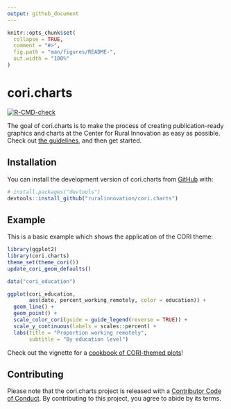 ```yaml
---
output: github_document
---
```


<!-- README.md is generated from README.Rmd. Please edit that file -->

```r
knitr::opts_chunk$set(
  collapse = TRUE,
  comment = "#>",
  fig.path = "man/figures/README-",
  out.width = "100%"
)
```

# cori.charts

<!-- badges: start -->
[![R-CMD-check](https://github.com/ruralinnovation/cori.charts/actions/workflows/R-CMD-check.yaml/badge.svg)](https://github.com/ruralinnovation/cori.charts/actions/workflows/R-CMD-check.yaml)
<!-- badges: end -->

The goal of cori.charts is to make the process of creating publication-ready graphics and charts at the Center for Rural Innovation as easy as possible. Check out [the guidelines](https://www.figma.com/file/gaAFFK9UHvs4baFXDlOKKR/CORI-Design-Guideline), and then get started.

## Installation

You can install the development version of cori.charts from [GitHub](https://github.com/) with:

``` r
# install.packages("devtools")
devtools::install_github("ruralinnovation/cori.charts")
```

## Example

This is a basic example which shows the application of the CORI theme:

```r
library(ggplot2)
library(cori.charts)
theme_set(theme_cori())
update_cori_geom_defaults()

data("cori_education")

ggplot(cori_education, 
       aes(date, percent_working_remotely, color = education)) +
  geom_line() +
  geom_point() +
  scale_color_cori(guide = guide_legend(reverse = TRUE)) +
  scale_y_continuous(labels = scales::percent) +
  labs(title = "Proportion working remotely",
       subtitle = "By education level")
```

Check out the vignette for a [cookbook of CORI-themed plots](https://ruralinnovation.github.io/cori.charts/articles/cookbook.html)!

## Contributing
  
Please note that the cori.charts project is released with a [Contributor Code of Conduct](https://contributor-covenant.org/version/2/1/CODE_OF_CONDUCT.html). By contributing to this project, you agree to abide by its terms.
